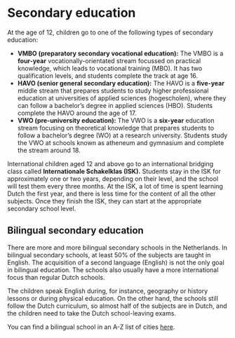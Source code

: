<meta id="schooling-secondary" title="Secondary education" />

# Secondary education

At the age of 12, children go to one of the following types of secondary education:

-   **VMBO (preparatory secondary vocational education):** The VMBO is a **four-year** vocationally-orientated stream focussed on practical knowledge, which leads to vocational training (MBO). It has two qualification levels, and students complete the track at age 16.
-   **HAVO (senior general secondary education):** The HAVO is a **five-year** middle stream that prepares students to study higher professional education at universities of applied sciences (hogescholen), where they can follow a bachelor’s degree in applied sciences (HBO). Students complete the HAVO around the age of 17.
-   **VWO (pre-university education):** The VWO is a **six-year** education stream focusing on theoretical knowledge that prepares students to follow a bachelor’s degree (WO) at a research university. Students study the VWO at schools known as atheneum and gymnasium and complete the stream around 18.

International children aged 12 and above go to an international bridging class called **Internationale Schakelklas (ISK).** Students stay in the ISK for approximately one or two years, depending on their level, and the school will test them every three months. At the ISK, a lot of time is spent learning Dutch the first year, and there is less time for the content of all the other subjects. Once they finish the ISK, they can start at the appropriate secondary school level.

## Bilingual secondary education

There are more and more bilingual secondary schools in the Netherlands. In bilingual secondary schools, at least 50% of the subjects are taught in English. The acquisition of a second language (English) is not the only goal in bilingual education. The schools also usually have a more international focus than regular Dutch schools.

The children speak English during, for instance, geography or history lessons or during physical education. On the other hand, the schools still follow the Dutch curriculum, so almost half of the subjects are in Dutch, and the children need to take the Dutch school-leaving exams.

You can find a bilingual school in an A-Z list of cities [here](https://www.nuffic.nl/onderwerpen/tweetalig-onderwijs/alle-tto-scholen-in-nederland).
